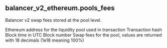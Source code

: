 ## balancer_v2_ethereum.pools_fees 
Balancer v2 swap fees stored at the pool level.


<ParamField path="blockchain">

</ParamField>
<ParamField path="version">

</ParamField>
<ParamField path="contract_address">
Ethereum address for the liquidity pool used in transaction
</ParamField>
<ParamField path="tx_hash">
Transaction hash
</ParamField>
<ParamField path="index">

</ParamField>
<ParamField path="tx_index">

</ParamField>
<ParamField path="block_time">
Block time in UTC
</ParamField>
<ParamField path="block_number">
Block number
</ParamField>
<ParamField path="swap_fee_percentage">
Swap fees for the pool, values are returned with 18 decimals (1e18 meaning 100%)
</ParamField>
